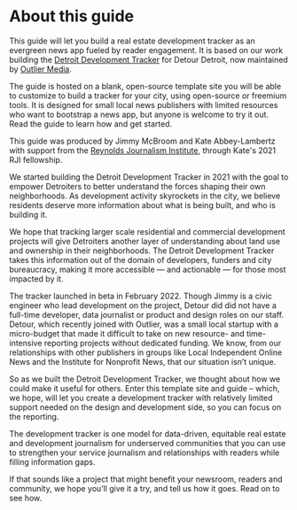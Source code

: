 
# About this guide
This guide will let you build a real estate development tracker as an evergreen news app fueled by reader engagement. It is based on our work building the [Detroit Development Tracker](https://developmenttracker.detourdetroiter.com/) for Detour Detroit, now maintained by [Outlier Media](https://outliermedia.org/).

The guide is hosted on a blank, open-source template site you will be able to customize to build a tracker for your city, using open-source or freemium tools. It is designed for small local news publishers with limited resources who want to bootstrap a news app, but anyone is welcome to try it out. Read the guide to learn how and get started.

This guide was produced by Jimmy McBroom and Kate Abbey-Lambertz with support from the [Reynolds Journalism Institute](https://rjionline.org/), through Kate's 2021 RJI fellowship.

We started building the Detroit Development Tracker in 2021 with the goal to empower Detroiters to better understand the forces shaping their own neighborhoods. As development activity skyrockets in the city, we believe residents deserve more information about what is being built, and who is building it.

We hope that tracking larger scale residential and commercial development projects will give Detroiters another layer of understanding about land use and ownership in their neighborhoods. The Detroit Development Tracker takes this information out of the domain of developers, funders and city bureaucracy, making it more accessible — and actionable — for those most impacted by it.

The tracker launched in beta in February 2022. Though Jimmy is a civic engineer who lead development on the project, Detour did did not have a full-time developer, data journalist or product and design roles on our staff. Detour, which recently joined with Outlier, was a small local startup with a micro-budget that made it difficult to take on new resource- and time-intensive reporting projects without dedicated funding. We know, from our relationships with other publishers in groups like Local Independent Online News and the Institute for Nonprofit News, that our situation isn’t unique. 

So as we built the Detroit Development Tracker, we thought about how we could make it useful for others. Enter this template site and guide – which, we hope, will let you create a development tracker with relatively limited support needed on the design and development side, so you can focus on the reporting. 

The development tracker is one model for data-driven, equitable real estate and development journalism for underserved communities that you can use to strengthen your service journalism and relationships with readers while filling information gaps. 

If that sounds like a project that might benefit your newsroom, readers and community, we hope you’ll give it a try, and tell us how it goes. Read on to see how. 

<TableOfContents index={0} />
